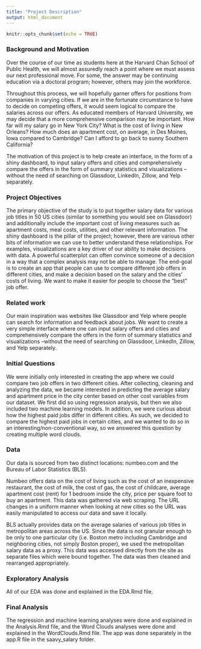 ```yaml
---
title: "Project Description"
output: html_document
---
```


```r
knitr::opts_chunk$set(echo = TRUE)
```

### Background and Motivation

Over the course of our time as students here at the Harvard Chan School of Public Health, we will almost assuredly reach a point where we must assess our next professional move. For some, the answer may be continuing education via a doctoral program; however, others may join the workforce. 

Throughout this process, we will hopefully garner offers for positions from companies in varying cities. If we are in the fortunate circumstance to have to decide on competing offers, it would seem logical to compare the salaries across our offers. As educated members of Harvard University, we may decide that a more comprehensive comparison may be important. How far will my salary go in New York City? What is the cost of living in New Orleans? How much does an apartment cost, on average, in Des Moines, Iowa compared to Cambridge? Can I afford to go back to sunny Southern California?

The motivation of this project is to help create an interface, in the form of a shiny dashboard, to input salary offers and cities and comprehensively compare the offers in the form of summary statistics and visualizations --without the need of searching on Glassdoor,  LinkedIn, Zillow, and Yelp separately. 


### Project Objectives

The primary objective of the study is to put together salary data for various job titles in 50 US cities (similar to something you would see on Glassdoor) and additionally include the important cost of living measures such as apartment costs, meal costs, utilities, and other relevant information. The shiny dashboard is the pillar of the project; however, there are various other bits of information we can use to better understand these relationships.  For examples, visualizations are a key driver of our ability to make decisions with data. A powerful scatterplot can often convince someone of a decision in a way that a complex analysis may not be able to manage. The end-goal is to create an app that people can use to compare different job offers in different cities, and make a decision based on the salary and the cities’ costs of living. We want to make it easier for people to choose the “best” job offer. 

### Related work

Our main inspiration was websites like Glassdoor and Yelp where people can search for information and feedback about jobs. We want to create a very simple interface where one can input salary offers and cities and comprehensively compare the offers in the form of summary statistics and visualizations --without the need of searching on Glassdoor,  LinkedIn, Zillow, and Yelp separately. 


### Initial Questions

We were initially only interested in creating the app where we could compare two job offers in two different cities. After collecting, cleaning and analyzing the data, we became interested in predicting the average salary and apartment price in the city center based on other cost variables from our dataset. We first did so using regression analysis, but then we also included two machine learning models. In addition, we were curious about how the highest paid jobs differ in different cities. As such, we decided to compare the highest paid jobs in certain cities, and we wanted to do so in an interesting/non-conventional way, so we answered this question by creating multiple word clouds.


### Data

Our data is sourced from two distinct locations: numbeo.com and the Bureau of Labor Statistics (BLS). 
 
Numbeo offers data on the cost of living such as the cost of an inexpensive restaurant, the cost of milk, the cost of gas, the cost of childcare, average apartment cost (rent) for 1 bedroom inside the city, price per square foot to buy an apartment. This data was gathered via web scraping. The URL changes in a uniform manner when looking at new cities so the URL was easily manipulated to access our data and save it locally.  

BLS actually provides data on the average salaries of various job titles in metropolitan areas across the US. Since the data is not granular enough to be only to one particular city (i.e. Boston metro including Cambridge and neighboring cities,  not simply Boston proper), we used the metropolitan salary data as a proxy. This data was accessed directly from the site as separate files which were bound together. The data was then cleaned and rearranged appropriately. 

### Exploratory Analysis

All of our EDA was done and explained in the EDA.Rmd file. 

### Final Analysis

The regression and machine learning analyses were done and explained in the Analysis.Rmd file, and the Word Clouds analyses were done and explained in the WordClouds.Rmd file. The app was done separately in the app.R file in the saavy_salary folder. 


